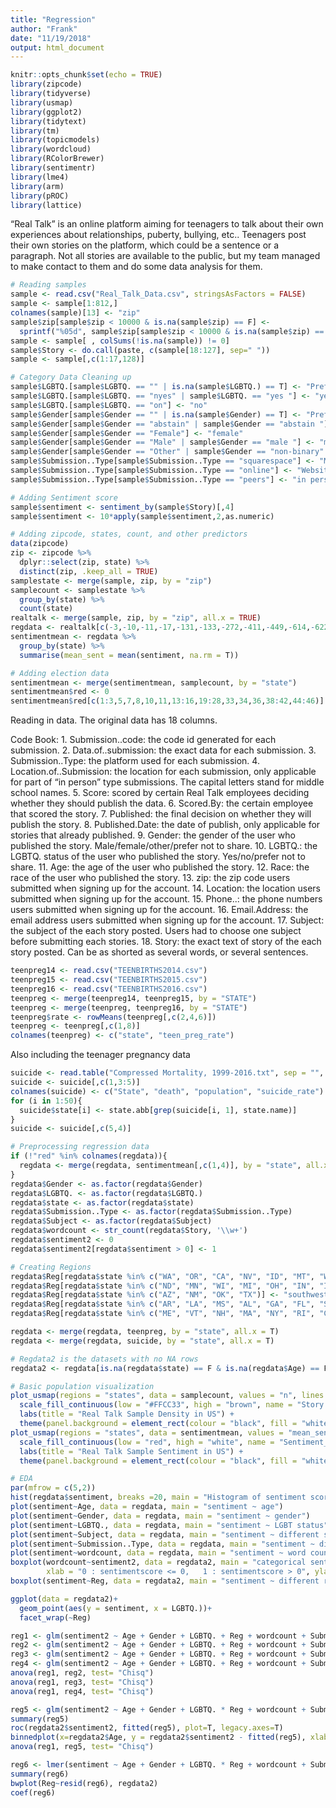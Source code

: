 ```yaml
---
title: "Regression"
author: "Frank"
date: "11/19/2018"
output: html_document
---
```


```r
knitr::opts_chunk$set(echo = TRUE)
library(zipcode)
library(tidyverse)
library(usmap)
library(ggplot2)
library(tidytext)
library(tm)
library(topicmodels)
library(wordcloud)
library(RColorBrewer)
library(sentimentr)
library(lme4)
library(arm)
library(pROC)
library(lattice)
```

"Real Talk" is an online platform aiming for teenagers to talk about their own experiences about relationships, puberty, bullying, etc.. Teenagers post their own stories on the platform, which could be a sentence or a paragraph. Not all stories are available to the public, but my team managed to make contact to them and do some data analysis for them.

```r
# Reading samples
sample <- read.csv("Real_Talk_Data.csv", stringsAsFactors = FALSE)
sample <- sample[1:812,]
colnames(sample)[13] <- "zip"
sample$zip[sample$zip < 10000 & is.na(sample$zip) == F] <- 
  sprintf("%05d", sample$zip[sample$zip < 10000 & is.na(sample$zip) == F])
sample <- sample[ , colSums(!is.na(sample)) != 0]
sample$Story <- do.call(paste, c(sample[18:127], sep=" "))
sample <- sample[,c(1:17,128)]

# Category Data Cleaning up
sample$LGBTQ.[sample$LGBTQ. == "" | is.na(sample$LGBTQ.) == T] <- "Prefer not to share"
sample$LGBTQ.[sample$LGBTQ. == "nyes" | sample$LGBTQ. == "yes "] <- "yes"
sample$LGBTQ.[sample$LGBTQ. == "on"] <- "no"
sample$Gender[sample$Gender == "" | is.na(sample$Gender) == T] <- "Prefer not to share"
sample$Gender[sample$Gender == "abstain" | sample$Gender == "abstain "] <- "Prefer not to share"
sample$Gender[sample$Gender == "Female"] <- "female"
sample$Gender[sample$Gender == "Male" | sample$Gender == "male "] <- "male"
sample$Gender[sample$Gender == "Other" | sample$Gender == "non-binary" | sample$Gender == "Non-binary"] <- "other"
sample$Submission..Type[sample$Submission..Type == "squarespace"] <- "Mobile App"
sample$Submission..Type[sample$Submission..Type == "online"] <- "Website"
sample$Submission..Type[sample$Submission..Type == "peers"] <- "in person"

# Adding Sentiment score
sample$sentiment <- sentiment_by(sample$Story)[,4]
sample$sentiment <- 10*apply(sample$sentiment,2,as.numeric)

# Adding zipcode, states, count, and other predictors
data(zipcode)
zip <- zipcode %>% 
  dplyr::select(zip, state) %>% 
  distinct(zip, .keep_all = TRUE)
samplestate <- merge(sample, zip, by = "zip")
samplecount <- samplestate %>% 
  group_by(state) %>% 
  count(state)
realtalk <- merge(sample, zip, by = "zip", all.x = TRUE)
regdata <- realtalk[c(-3,-10,-11,-17,-131,-133,-272,-411,-449,-614,-622,-769,-777,-806), c(1,19,4,10:12,17:18,20)]
sentimentmean <- regdata %>% 
  group_by(state) %>% 
  summarise(mean_sent = mean(sentiment, na.rm = T))

# Adding election data
sentimentmean <- merge(sentimentmean, samplecount, by = "state")
sentimentmean$red <- 0
sentimentmean$red[c(1:3,5,7,8,10,11,13:16,19:28,33,34,36,38:42,44:46)] <- 1
```

Reading in data. 
The original data has 18 columns.

Code Book:
1. Submission..code: the code id generated for each submission.
2. Data.of..submission: the exact data for each submission.
3. Submission..Type: the platform used for each submission.
4. Location.of..Submission: the location for each submission, only applicable for part of "in person" type submissions. The capital letters stand for middle school names.
5. Score: scored by certain Real Talk employees deciding whether they should publish the data.
6. Scored.By: the certain employee that scored the story.
7. Published: the final decision on whether they will publish the story.
8. Published.Date: the date of publish, only applicable for stories that already published.
9. Gender: the gender of the user who published the story. Male/female/other/prefer not to share.
10. LGBTQ.: the LGBTQ. status of the user who published the story. Yes/no/prefer not to share.
11. Age: the age of the user who published the story.
12. Race: the race of the user who published the story.
13. zip: the zip code users submitted when signing up for the account.
14. Location: the location users submitted when signing up for the account.
15. Phone..: the phone numbers users submitted when signing up for the account.
16. Email.Address: the email address users submitted when signing up for the account.
17. Subject: the subject of the each story posted. Users had to choose one subject before submitting each stories.
18. Story: the exact text of story of the each story posted. Can be as shorted as several words, or several sentences.

```r
teenpreg14 <- read.csv("TEENBIRTHS2014.csv")
teenpreg15 <- read.csv("TEENBIRTHS2015.csv")
teenpreg16 <- read.csv("TEENBIRTHS2016.csv")
teenpreg <- merge(teenpreg14, teenpreg15, by = "STATE")
teenpreg <- merge(teenpreg, teenpreg16, by = "STATE")
teenpreg$rate <- rowMeans(teenpreg[,c(2,4,6)])
teenpreg <- teenpreg[,c(1,8)]
colnames(teenpreg) <- c("state", "teen_preg_rate")
```

Also including the teenager pregnancy data

```r
suicide <- read.table("Compressed Mortality, 1999-2016.txt", sep = "", header = T, fill = T, nrows = 50)
suicide <- suicide[,c(1,3:5)]
colnames(suicide) <- c("State", "death", "population", "suicide_rate")
for (i in 1:50){
  suicide$state[i] <- state.abb[grep(suicide[i, 1], state.name)]
}
suicide <- suicide[,c(5,4)]
```


```r
# Preprocessing regression data
if (!"red" %in% colnames(regdata)){
  regdata <- merge(regdata, sentimentmean[,c(1,4)], by = "state", all.x = TRUE)
}
regdata$Gender <- as.factor(regdata$Gender)
regdata$LGBTQ. <- as.factor(regdata$LGBTQ.)
regdata$state <- as.factor(regdata$state)
regdata$Submission..Type <- as.factor(regdata$Submission..Type)
regdata$Subject <- as.factor(regdata$Subject)
regdata$wordcount <- str_count(regdata$Story, '\\w+')
regdata$sentiment2 <- 0
regdata$sentiment2[regdata$sentiment > 0] <- 1

# Creating Regions
regdata$Reg[regdata$state %in% c("WA", "OR", "CA", "NV", "ID", "MT", "WY", "UT", "CO", "AK", "HI")] <- "west"
regdata$Reg[regdata$state %in% c("ND", "MN", "WI", "MI", "OH", "IN", "IL", "IA", "MO", "SD", "NE", "KS")] <- "midwest"
regdata$Reg[regdata$state %in% c("AZ", "NM", "OK", "TX")] <- "southwest"
regdata$Reg[regdata$state %in% c("AR", "LA", "MS", "AL", "GA", "FL", "SC", "NC", "KY", "TN", "WV", "VA", "MD", "DE")] <- "southeast"
regdata$Reg[regdata$state %in% c("ME", "VT", "NH", "MA", "NY", "RI", "CT", "NJ", "PA")] <- "northeast"

regdata <- merge(regdata, teenpreg, by = "state", all.x = T)
regdata <- merge(regdata, suicide, by = "state", all.x = T)

# Regdata2 is the datasets with no NA rows
regdata2 <- regdata[is.na(regdata$state) == F & is.na(regdata$Age) == F,]
```


```r
# Basic population visualization
plot_usmap(regions = "states", data = samplecount, values = "n", lines = "grey") + 
  scale_fill_continuous(low = "#FFCC33", high = "brown", name = "Story Population", label = scales::comma) +
  labs(title = "Real Talk Sample Density in US") + 
  theme(panel.background = element_rect(colour = "black", fill = "white"), legend.position = "right")
plot_usmap(regions = "states", data = sentimentmean, values = "mean_sent", lines = "grey") + 
  scale_fill_continuous(low = "red", high = "white", name = "Sentiment_Score", label = scales::comma) +
  labs(title = "Real Talk Sample Sentiment in US") + 
  theme(panel.background = element_rect(colour = "black", fill = "white"), legend.position = "right")
```

```r
# EDA
par(mfrow = c(5,2))
hist(regdata$sentiment, breaks =20, main = "Histogram of sentiment score distribution")
plot(sentiment~Age, data = regdata, main = "sentiment ~ age")
plot(sentiment~Gender, data = regdata, main = "sentiment ~ gender")
plot(sentiment~LGBTQ., data = regdata, main = "sentiment ~ LGBT status")
plot(sentiment~Subject, data = regdata, main = "sentiment ~ different subjects")
plot(sentiment~Submission..Type, data = regdata, main = "sentiment ~ different submission types")
plot(sentiment~wordcount, data = regdata, main = "sentiment ~ word count of the story submitted")
boxplot(wordcount~sentiment2, data = regdata2, main = "categorical sentiment score ~ word count",
        xlab = "0 : sentimentscore <= 0,   1 : sentimentscore > 0", ylab = "wordcount")
boxplot(sentiment~Reg, data = regdata2, main = "sentiment ~ different region")
```

```r
ggplot(data = regdata2)+
  geom_point(aes(y = sentiment, x = LGBTQ.))+
  facet_wrap(~Reg)
```
```r
reg1 <- glm(sentiment2 ~ Age + Gender + LGBTQ. + Reg + wordcount + Submission..Type + Subject, family = binomial, data = regdata2)
reg2 <- glm(sentiment2 ~ Age + Gender + LGBTQ. + Reg + wordcount + Submission..Type + Subject + teen_preg_rate, family = binomial, data = regdata2)
reg3 <- glm(sentiment2 ~ Age + Gender + LGBTQ. + Reg + wordcount + Submission..Type + Subject + suicide_rate, family = binomial, data = regdata2)
reg4 <- glm(sentiment2 ~ Age + Gender + LGBTQ. + Reg + wordcount + Submission..Type + Subject + red, family = binomial, data = regdata2)
anova(reg1, reg2, test= "Chisq")
anova(reg1, reg3, test= "Chisq")
anova(reg1, reg4, test= "Chisq")
```


```r
reg5 <- glm(sentiment2 ~ Age + Gender + LGBTQ. * Reg + wordcount + Submission..Type + Subject, family = binomial, data = regdata2)
summary(reg5)
roc(regdata2$sentiment2, fitted(reg5), plot=T, legacy.axes=T)
binnedplot(x=regdata2$Age, y = regdata2$sentiment2 - fitted(reg5), xlab = "Age", ylab = "Residuals", main = "Binned residuals versus Age")
anova(reg1, reg5, test= "Chisq")
```

```r
reg6 <- lmer(sentiment ~ Age + Gender + LGBTQ. * Reg + wordcount + Submission..Type + Subject + (1 | Reg), data = regdata2) 
summary(reg6)
bwplot(Reg~resid(reg6), regdata2)
coef(reg6)
```




